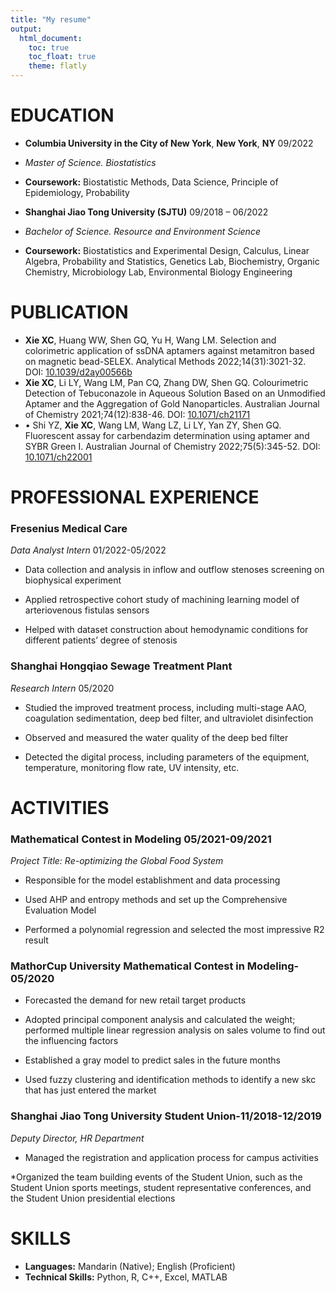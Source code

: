 ```yaml
---
title: "My resume"
output: 
  html_document:
    toc: true
    toc_float: true
    theme: flatly
---
```

# EDUCATION

* **Columbia University in the City of New York**, **New York**, **NY**       09/2022
* *Master of Science. Biostatistics*
* **Coursework:** Biostatistic Methods, Data Science, Principle of Epidemiology, Probability

* **Shanghai Jiao Tong University (SJTU)**        09/2018 – 06/2022
* *Bachelor of Science. Resource and Environment Science*
* **Coursework:** Biostatistics and Experimental Design, Calculus, Linear Algebra, Probability and Statistics, Genetics Lab, Biochemistry, Organic Chemistry, Microbiology Lab, Environmental Biology Engineering

# PUBLICATION

* **Xie XC**, Huang WW, Shen GQ, Yu H, Wang LM. Selection and colorimetric application of ssDNA aptamers against metamitron based on magnetic bead-SELEX. Analytical Methods 2022;14(31):3021-32. DOI: [10.1039/d2ay00566b](https://pubs.rsc.org/en/content/articlehtml/2022/ay/d2ay00566b)
* **Xie XC**, Li LY, Wang LM, Pan CQ, Zhang DW, Shen GQ. Colourimetric Detection of Tebuconazole in Aqueous Solution Based on an Unmodified Aptamer and the Aggregation of Gold Nanoparticles. Australian Journal of Chemistry 2021;74(12):838-46. DOI: [10.1071/ch21171](https://www.publish.csiro.au/CH/CH21171)
* •	Shi YZ, **Xie XC**, Wang LM, Wang LZ, Li LY, Yan ZY, Shen GQ. Fluorescent assay for carbendazim determination using aptamer and SYBR Green I. Australian Journal of Chemistry 2022;75(5):345-52. DOI: [10.1071/ch22001](https://www.publish.csiro.au/ch/CH22001)

# PROFESSIONAL EXPERIENCE

### Fresenius Medical Care
*Data Analyst Intern* 01/2022-05/2022

* Data collection and analysis in inflow and outflow stenoses screening on biophysical experiment

* Applied retrospective cohort study of machining learning model of arteriovenous fistulas sensors

* Helped with dataset construction about hemodynamic conditions for different patients’ degree of stenosis

### Shanghai Hongqiao Sewage Treatment Plant 
*Research Intern* 05/2020

* Studied the improved treatment process, including multi-stage AAO, coagulation sedimentation, deep bed filter, and ultraviolet disinfection

* Observed and measured the water quality of the deep bed filter

* Detected the digital process, including parameters of the equipment, temperature, monitoring flow rate, UV intensity, etc.

# ACTIVITIES

### Mathematical Contest in Modeling 05/2021-09/2021
*Project Title: Re-optimizing the Global Food System*

* Responsible for the model establishment and data processing

* Used AHP and entropy methods and set up the Comprehensive Evaluation Model

* Performed a polynomial regression and selected the most impressive R2 result

### MathorCup University Mathematical Contest in Modeling-05/2020
* Forecasted the demand for new retail target products

* Adopted principal component analysis and calculated the weight; performed multiple linear regression analysis on sales volume to find out the influencing factors

* Established a gray model to predict sales in the future months

* Used fuzzy clustering and identification methods to identify a new skc that has just entered the market

### Shanghai Jiao Tong University Student Union-11/2018-12/2019 
*Deputy Director, HR Department*

* Managed the registration and application process for campus activities

*Organized the team building events of the Student Union, such as the Student Union sports meetings, student representative conferences, and the Student Union presidential elections

# SKILLS
* **Languages:** Mandarin (Native); English (Proficient)
* **Technical Skills:** Python, R, C++, Excel, MATLAB



